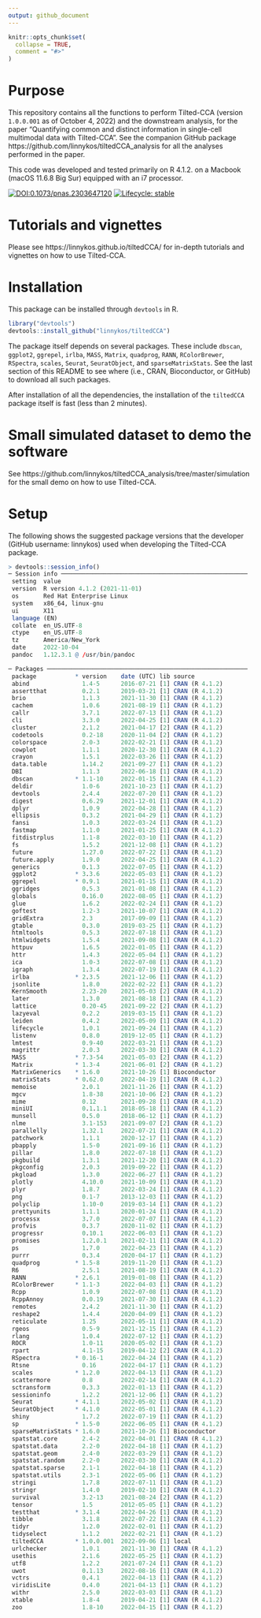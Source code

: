 ```yaml
---
output: github_document
---
```


```r
knitr::opts_chunk$set(
  collapse = TRUE,
  comment = "#>"
)
```

# Purpose

This repository contains all the functions to perform Tilted-CCA (version `1.0.0.001` as of October 4, 2022) and the downstream analysis, for the paper "Quantifying common and distinct information in single-cell multimodal data with Tilted-CCA". See the companion GitHub package https://github.com/linnykos/tiltedCCA_analysis for all the analyses performed in the paper.

This code was developed and tested primarily on R 4.1.2. on a Macbook (macOS 11.6.8 Big Sur) equipped with an i7 processor.

<!-- badges: start -->
[![DOI:0.1073/pnas.2303647120](https://img.shields.io/badge/doi-10.1073/pnas.2303647120-firebrick.svg)](https://doi.org/10.1073/pnas.2303647120)
  [![Lifecycle: stable](https://img.shields.io/badge/lifecycle-stable-brightgreen.svg)](https://lifecycle.r-lib.org/articles/stages.html#stable)
  <!-- badges: end -->
  
# Tutorials and vignettes

Please see https://linnykos.github.io/tiltedCCA/ for in-depth tutorials and vignettes on how to use Tilted-CCA.

# Installation

This package can be installed through `devtools` in R.

```R
library("devtools")
devtools::install_github("linnykos/tiltedCCA")
```
The package itself depends on several packages. These include `dbscan`, `ggplot2`, `ggrepel`, `irlba`, `MASS`, `Matrix`, `quadprog`, `RANN`, `RColorBrewer`, `RSpectra`, `scales`, `Seurat`, `SeuratObject`, and `sparseMatrixStats`. See the last section of this README to see where (i.e., CRAN, Bioconductor, or GitHub) to download all such packages.

After installation of all the dependencies, the installation of the `tiltedCCA` package itself is fast (less than 2 minutes).

# Small simulated dataset to demo the software

See https://github.com/linnykos/tiltedCCA_analysis/tree/master/simulation for the small demo on how to use Tilted-CCA.

# Setup

The following shows the suggested package versions that the developer (GitHub username: linnykos) used when developing the Tilted-CCA package.

```R
> devtools::session_info()
─ Session info ─────────────────────────────────────────────────────
 setting  value
 version  R version 4.1.2 (2021-11-01)
 os       Red Hat Enterprise Linux
 system   x86_64, linux-gnu
 ui       X11
 language (EN)
 collate  en_US.UTF-8
 ctype    en_US.UTF-8
 tz       America/New_York
 date     2022-10-04
 pandoc   1.12.3.1 @ /usr/bin/pandoc

─ Packages ─────────────────────────────────────────────────────────
 package           * version    date (UTC) lib source
 abind               1.4-5      2016-07-21 [1] CRAN (R 4.1.2)
 assertthat          0.2.1      2019-03-21 [1] CRAN (R 4.1.2)
 brio                1.1.3      2021-11-30 [1] CRAN (R 4.1.2)
 cachem              1.0.6      2021-08-19 [1] CRAN (R 4.1.2)
 callr               3.7.1      2022-07-13 [1] CRAN (R 4.1.2)
 cli                 3.3.0      2022-04-25 [1] CRAN (R 4.1.2)
 cluster             2.1.2      2021-04-17 [2] CRAN (R 4.1.2)
 codetools           0.2-18     2020-11-04 [2] CRAN (R 4.1.2)
 colorspace          2.0-3      2022-02-21 [1] CRAN (R 4.1.2)
 cowplot             1.1.1      2020-12-30 [1] CRAN (R 4.1.2)
 crayon              1.5.1      2022-03-26 [1] CRAN (R 4.1.2)
 data.table          1.14.2     2021-09-27 [1] CRAN (R 4.1.2)
 DBI                 1.1.3      2022-06-18 [1] CRAN (R 4.1.2)
 dbscan            * 1.1-10     2022-01-15 [1] CRAN (R 4.1.2)
 deldir              1.0-6      2021-10-23 [1] CRAN (R 4.1.2)
 devtools            2.4.4      2022-07-20 [1] CRAN (R 4.1.2)
 digest              0.6.29     2021-12-01 [1] CRAN (R 4.1.2)
 dplyr               1.0.9      2022-04-28 [1] CRAN (R 4.1.2)
 ellipsis            0.3.2      2021-04-29 [1] CRAN (R 4.1.2)
 fansi               1.0.3      2022-03-24 [1] CRAN (R 4.1.2)
 fastmap             1.1.0      2021-01-25 [1] CRAN (R 4.1.2)
 fitdistrplus        1.1-8      2022-03-10 [1] CRAN (R 4.1.2)
 fs                  1.5.2      2021-12-08 [1] CRAN (R 4.1.2)
 future              1.27.0     2022-07-22 [1] CRAN (R 4.1.2)
 future.apply        1.9.0      2022-04-25 [1] CRAN (R 4.1.2)
 generics            0.1.3      2022-07-05 [1] CRAN (R 4.1.2)
 ggplot2           * 3.3.6      2022-05-03 [1] CRAN (R 4.1.2)
 ggrepel           * 0.9.1      2021-01-15 [1] CRAN (R 4.1.2)
 ggridges            0.5.3      2021-01-08 [1] CRAN (R 4.1.2)
 globals             0.16.0     2022-08-05 [1] CRAN (R 4.1.2)
 glue                1.6.2      2022-02-24 [1] CRAN (R 4.1.2)
 goftest             1.2-3      2021-10-07 [1] CRAN (R 4.1.2)
 gridExtra           2.3        2017-09-09 [1] CRAN (R 4.1.2)
 gtable              0.3.0      2019-03-25 [1] CRAN (R 4.1.2)
 htmltools           0.5.3      2022-07-18 [1] CRAN (R 4.1.2)
 htmlwidgets         1.5.4      2021-09-08 [1] CRAN (R 4.1.2)
 httpuv              1.6.5      2022-01-05 [1] CRAN (R 4.1.2)
 httr                1.4.3      2022-05-04 [1] CRAN (R 4.1.2)
 ica                 1.0-3      2022-07-08 [1] CRAN (R 4.1.2)
 igraph              1.3.4      2022-07-19 [1] CRAN (R 4.1.2)
 irlba             * 2.3.5      2021-12-06 [1] CRAN (R 4.1.2)
 jsonlite            1.8.0      2022-02-22 [1] CRAN (R 4.1.2)
 KernSmooth          2.23-20    2021-05-03 [2] CRAN (R 4.1.2)
 later               1.3.0      2021-08-18 [1] CRAN (R 4.1.2)
 lattice             0.20-45    2021-09-22 [2] CRAN (R 4.1.2)
 lazyeval            0.2.2      2019-03-15 [1] CRAN (R 4.1.2)
 leiden              0.4.2      2022-05-09 [1] CRAN (R 4.1.2)
 lifecycle           1.0.1      2021-09-24 [1] CRAN (R 4.1.2)
 listenv             0.8.0      2019-12-05 [1] CRAN (R 4.1.2)
 lmtest              0.9-40     2022-03-21 [1] CRAN (R 4.1.2)
 magrittr            2.0.3      2022-03-30 [1] CRAN (R 4.1.2)
 MASS              * 7.3-54     2021-05-03 [2] CRAN (R 4.1.2)
 Matrix            * 1.3-4      2021-06-01 [2] CRAN (R 4.1.2)
 MatrixGenerics    * 1.6.0      2021-10-26 [1] Bioconductor
 matrixStats       * 0.62.0     2022-04-19 [1] CRAN (R 4.1.2)
 memoise             2.0.1      2021-11-26 [1] CRAN (R 4.1.2)
 mgcv                1.8-38     2021-10-06 [2] CRAN (R 4.1.2)
 mime                0.12       2021-09-28 [1] CRAN (R 4.1.2)
 miniUI              0.1.1.1    2018-05-18 [1] CRAN (R 4.1.2)
 munsell             0.5.0      2018-06-12 [1] CRAN (R 4.1.2)
 nlme                3.1-153    2021-09-07 [2] CRAN (R 4.1.2)
 parallelly          1.32.1     2022-07-21 [1] CRAN (R 4.1.2)
 patchwork           1.1.1      2020-12-17 [1] CRAN (R 4.1.2)
 pbapply             1.5-0      2021-09-16 [1] CRAN (R 4.1.2)
 pillar              1.8.0      2022-07-18 [1] CRAN (R 4.1.2)
 pkgbuild            1.3.1      2021-12-20 [1] CRAN (R 4.1.2)
 pkgconfig           2.0.3      2019-09-22 [1] CRAN (R 4.1.2)
 pkgload             1.3.0      2022-06-27 [1] CRAN (R 4.1.2)
 plotly              4.10.0     2021-10-09 [1] CRAN (R 4.1.2)
 plyr                1.8.7      2022-03-24 [1] CRAN (R 4.1.2)
 png                 0.1-7      2013-12-03 [1] CRAN (R 4.1.2)
 polyclip            1.10-0     2019-03-14 [1] CRAN (R 4.1.2)
 prettyunits         1.1.1      2020-01-24 [1] CRAN (R 4.1.2)
 processx            3.7.0      2022-07-07 [1] CRAN (R 4.1.2)
 profvis             0.3.7      2020-11-02 [1] CRAN (R 4.1.2)
 progressr           0.10.1     2022-06-03 [1] CRAN (R 4.1.2)
 promises            1.2.0.1    2021-02-11 [1] CRAN (R 4.1.2)
 ps                  1.7.0      2022-04-23 [1] CRAN (R 4.1.2)
 purrr               0.3.4      2020-04-17 [1] CRAN (R 4.1.2)
 quadprog          * 1.5-8      2019-11-20 [1] CRAN (R 4.1.2)
 R6                  2.5.1      2021-08-19 [1] CRAN (R 4.1.2)
 RANN              * 2.6.1      2019-01-08 [1] CRAN (R 4.1.2)
 RColorBrewer      * 1.1-3      2022-04-03 [1] CRAN (R 4.1.2)
 Rcpp                1.0.9      2022-07-08 [1] CRAN (R 4.1.2)
 RcppAnnoy           0.0.19     2021-07-30 [1] CRAN (R 4.1.2)
 remotes             2.4.2      2021-11-30 [1] CRAN (R 4.1.2)
 reshape2            1.4.4      2020-04-09 [1] CRAN (R 4.1.2)
 reticulate          1.25       2022-05-11 [1] CRAN (R 4.1.2)
 rgeos               0.5-9      2021-12-15 [1] CRAN (R 4.1.2)
 rlang               1.0.4      2022-07-12 [1] CRAN (R 4.1.2)
 ROCR                1.0-11     2020-05-02 [1] CRAN (R 4.1.2)
 rpart               4.1-15     2019-04-12 [2] CRAN (R 4.1.2)
 RSpectra          * 0.16-1     2022-04-24 [1] CRAN (R 4.1.2)
 Rtsne               0.16       2022-04-17 [1] CRAN (R 4.1.2)
 scales            * 1.2.0      2022-04-13 [1] CRAN (R 4.1.2)
 scattermore         0.8        2022-02-14 [1] CRAN (R 4.1.2)
 sctransform         0.3.3      2022-01-13 [1] CRAN (R 4.1.2)
 sessioninfo         1.2.2      2021-12-06 [1] CRAN (R 4.1.2)
 Seurat            * 4.1.1      2022-05-02 [1] CRAN (R 4.1.2)
 SeuratObject      * 4.1.0      2022-05-01 [1] CRAN (R 4.1.2)
 shiny               1.7.2      2022-07-19 [1] CRAN (R 4.1.2)
 sp                * 1.5-0      2022-06-05 [1] CRAN (R 4.1.2)
 sparseMatrixStats * 1.6.0      2021-10-26 [1] Bioconductor
 spatstat.core       2.4-2      2022-04-01 [1] CRAN (R 4.1.2)
 spatstat.data       2.2-0      2022-04-18 [1] CRAN (R 4.1.2)
 spatstat.geom       2.4-0      2022-03-29 [1] CRAN (R 4.1.2)
 spatstat.random     2.2-0      2022-03-30 [1] CRAN (R 4.1.2)
 spatstat.sparse     2.1-1      2022-04-18 [1] CRAN (R 4.1.2)
 spatstat.utils      2.3-1      2022-05-06 [1] CRAN (R 4.1.2)
 stringi             1.7.8      2022-07-11 [1] CRAN (R 4.1.2)
 stringr             1.4.0      2019-02-10 [1] CRAN (R 4.1.2)
 survival            3.2-13     2021-08-24 [2] CRAN (R 4.1.2)
 tensor              1.5        2012-05-05 [1] CRAN (R 4.1.2)
 testthat          * 3.1.4      2022-04-26 [1] CRAN (R 4.1.2)
 tibble              3.1.8      2022-07-22 [1] CRAN (R 4.1.2)
 tidyr               1.2.0      2022-02-01 [1] CRAN (R 4.1.2)
 tidyselect          1.1.2      2022-02-21 [1] CRAN (R 4.1.2)
 tiltedCCA         * 1.0.0.001  2022-09-06 [1] local
 urlchecker          1.0.1      2021-11-30 [1] CRAN (R 4.1.2)
 usethis             2.1.6      2022-05-25 [1] CRAN (R 4.1.2)
 utf8                1.2.2      2021-07-24 [1] CRAN (R 4.1.2)
 uwot                0.1.13     2022-08-16 [1] CRAN (R 4.1.2)
 vctrs               0.4.1      2022-04-13 [1] CRAN (R 4.1.2)
 viridisLite         0.4.0      2021-04-13 [1] CRAN (R 4.1.2)
 withr               2.5.0      2022-03-03 [1] CRAN (R 4.1.2)
 xtable              1.8-4      2019-04-21 [1] CRAN (R 4.1.2)
 zoo                 1.8-10     2022-04-15 [1] CRAN (R 4.1.2)
```